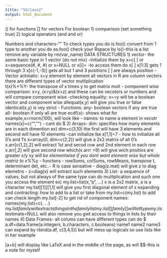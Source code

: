 ```yaml
---
title: "SCclass2"
output: html_document
---
```


() for functions 
[] for vectors
For boolean 1) comparison (set something true)
            2) logical operators (and and or)
            
Numbers and characters-""
To check types you do is.foo()
convert from 1 type to another you do as.foo()
check your Rspace by ls()-this is a list 
    remove any variable by rm(var_name)
DATA STRUCTURES
1) vector-
                  the asme basic type in 1 vector (do not mix)
                  -initialize them by x=c[ ] or x=sequence(#, #, #) or x=NULL or x[i]=
                  -to access them do x[ ]
                      x[1:3] gets 1 through 3 x[c(-1,-3)] gets all but 1 and 3 positions                                          [ ] are always position
                  -Vector aritmatic: x+y element by element 
                  all vectors in R are column vectors
                  there are different types of vector multiplication  
                    t(x)%*%Y- the transpose of x times y to get matrix mult 
                  - component wise comparison: x>y, (x>y)&(x>z) and these can be vecotors or numbers and                        will compare component wise 
                  -checking equality: x==y will be a boolean vector and component wise 
                                      allequal(x,y) will give you true or false 
                                      identical(x,y) is vey strict 
                  - Functions: any- boolean vectors if any are true 
                               all- boolean if only all are true 
                              ecdf(x)- shows what for example,x=rnorm(100), will look like
                  - names: to name a element in vecotr names(x)=c("", "")
                  - cant do $
2) Arrays-
   dim: specifies how many elements are in each dimention ex) dim=c(3,10) the first will have 3 elements and         second will have 10 elements 
    -can initialize lke x[1,1]=7
    - how to initialize all 0's and 1's 
      x=array(0, dim=c(2,2)) will give a 2x2 matrix of all 0's
      x.arr[c(1,2),2] will extract 1st and secod row and 2nd element in each row 
      x.arr[,2] will give second row 
      which(x.arrr >9) will give wich positios are greater 
      x/y x*y will be elementwise 
      if you dont want element wise but whole matriz to x%*%y 
    - functons - rowSums, colSums, rowMeans, transpose t, determinant det, etc..- R is case sensative 
               - diag(z.mat) will give z to diag elemetns
               - z=diag(x) will extract such elements 
3) List- 
        a sequence of values, but not always of the same type 
        can do mulitplication and such one you access the element 
        ex) my.list=list(x,"a", ...)
            x is a 2x2 matrix, a is a character 
            my.list[[1]][1,1] will give you first diagonal element of x 
        expanding and contracting: how to add to a list or take from 
            my.list=c(my.list) to add 
            can check length 
            my.list[-2] to get rid of component 
        names: names(my.list)=c(. . .)
                my.list$family will extracts things in the family list 
                my.list[[family]] will tell type 
                my.list$estimate=NULL will also remove 
                you gwt access to things in lists by their names 
4) Data Frames- 
      all colums can have different types 
      can do $
      a.df=data.frame(a.integers, b.characters, c.booleans)
                      name1       name2         name3
      can expand by rbind(a.df, c(3,4,5)) but will mess up logicals so use lists like in her example 
                  
\[a+b\] will display like LaTeX and in the middle of the page, as will $$-this is a note for myself                  
                  